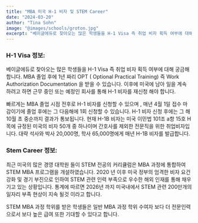 ```yaml
---
title: "MBA 미국 H-1 비자 및 STEM Career"
date: "2024-03-20"
author: "Tina Sohn"
image: "@images/schools/groton.jpg"
excerpt: "베이글에듀로 찾아오는 많은 학생들을 H-1 Visa 즉 취업 비자 획득 여부에 대해 궁금해 합니다. MBA 졸업 후에 1년 짜리 OPT ( Optional Practical Training) 즉 Work Authorization Documentation 을 받을 수 있습니다."
---
```


### H-1 Visa 정보:

베이글에듀로 찾아오는 많은 학생들을 H-1 Visa 즉 취업 비자 획득 여부에 대해 궁금해 합니다. 
MBA 졸업 후에 1년 짜리 OPT ( Optional Practical Training) 즉 Work Authorization Documentation 을 받을 수 있습니다. 
이후에  미국에 남아 일을 계속 하려고 하면 근무 중인 또는 예정인 회사를 통해 H-1 비자를 재신청 해야 합니다.

빠르게는 MBA 졸업 시점 전후로 H-1 비자를 신청할 수 있으며 , 매년 4월 1일 접수 마감이기에 졸업 후에는 그 다음해에 1회 신청할 수 있습니다. H-1 비자 신청 후에는 그 해 10월 초 중순까지 결과가 통보됩니다.
현재 H-1B 비자는 미국 이민법 101조 a항 15호 H목에 규정된 미국의 비자 50개 중 하나이며 간호사를 제외한 전문직을 위한 취업비자입니다. 대략 석사와 박사 20,000명, 학사 65,000명에게 매년 H-1B 비자를 발급합니다.

### Stem Career 정보: 

최근 미국의 많은 경영 대학원 들이 STEM 전공의 커리큘럼은 MBA 과정에 통합하여 STEM MBA  프로그램을 개설하였습니다. 2020 년 이후 미국 정부의 엄격한 비자 요건 강화 및 경기 부진으로 인하여  STEM 관련 인력 부족으로 우수한 해외 인재를 통해 채우기고 있는 상황입니다. 통계에 따르면 2026년 까지 미국내에서 STEM 관련 200만개의 일자리 부족 현상이 지속 될것 이라고 합니다. 

STEM MBA 과정 학위를 받은 학생들은 일반 MBA 과정 학위 수여자 보다 더 전문인력 으로서 보다 높은 급여 또한 기대할 수 있다고 합니다. 
